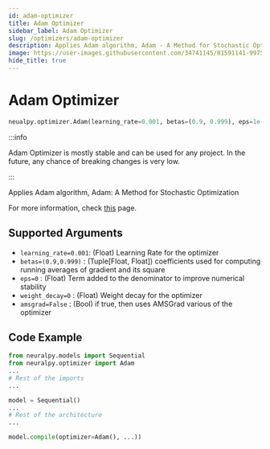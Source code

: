 ```yaml
---
id: adam-optimizer
title: Adam Optimizer
sidebar_label: Adam Optimizer
slug: /optimizers/adam-optimizer
description: Applies Adam algorithm, Adam - A Method for Stochastic Optimization
image: https://user-images.githubusercontent.com/34741145/81591141-99752900-93d9-11ea-9ef6-cc2c68daaa19.png
hide_title: true
---
```


# Adam Optimizer

```python
neualpy.optimizer.Adam(learning_rate=0.001, betas=(0.9, 0.999), eps=1e-08, weight_decay=0.0, amsgrad=False)
```

:::info

Adam Optimizer is mostly stable and can be used for any project. In the future, any chance of breaking changes is very low.

:::

Applies Adam algorithm, Adam: A Method for Stochastic Optimization

For more information, check [this](https://pytorch.org/docs/stable/optim.html#torch.optim.Adam) page.

## Supported Arguments

- `learning_rate=0.001`: (Float) Learning Rate for the optimizer
- `betas=(0.9,0.999)` : (Tuple[Float, Float]) coefficients used for computing running averages of gradient and its square
- `eps=0` : (Float) Term added to the denominator to improve numerical stability
- `weight_decay=0` : (Float) Weight decay for the optimizer
- `amsgrad=False` : (Bool) if true, then uses AMSGrad various of the optimizer

## Code Example

```python
from neuralpy.models import Sequential
from neuralpy.optimizer import Adam
...
# Rest of the imports
...

model = Sequential()
...
# Rest of the architecture
...

model.compile(optimizer=Adam(), ...))
```

